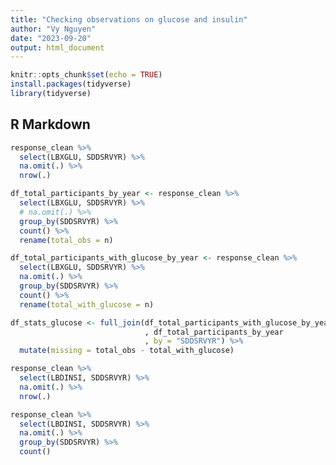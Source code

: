 ```yaml
---
title: "Checking observations on glucose and insulin"
author: "Vy Nguyen"
date: "2023-09-20"
output: html_document
---
```


```r
knitr::opts_chunk$set(echo = TRUE)
install.packages(tidyverse)
library(tidyverse)
```

## R Markdown


```r

response_clean %>% 
  select(LBXGLU, SDDSRVYR) %>% 
  na.omit(.) %>%
  nrow(.)

df_total_participants_by_year <- response_clean %>% 
  select(LBXGLU, SDDSRVYR) %>% 
  # na.omit(.) %>% 
  group_by(SDDSRVYR) %>% 
  count() %>%
  rename(total_obs = n)

df_total_participants_with_glucose_by_year <- response_clean %>% 
  select(LBXGLU, SDDSRVYR) %>% 
  na.omit(.) %>% 
  group_by(SDDSRVYR) %>% 
  count() %>%
  rename(total_with_glucose = n)

df_stats_glucose <- full_join(df_total_participants_with_glucose_by_year
                              , df_total_participants_by_year
                              , by = "SDDSRVYR") %>%
  mutate(missing = total_obs - total_with_glucose)

```

```r
response_clean %>% 
  select(LBDINSI, SDDSRVYR) %>% 
  na.omit(.) %>%
  nrow(.)

response_clean %>% 
  select(LBDINSI, SDDSRVYR) %>% 
  na.omit(.) %>% 
  group_by(SDDSRVYR) %>% 
  count()
```